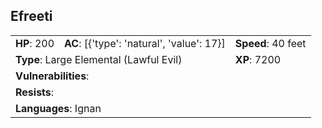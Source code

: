 ## Efreeti {#monster-efreeti}

```{=html}
<table class="table table-striped">
    <tbody>
        <tr>                    
            <td><b>HP</b>: 200</td>
            <td><b>AC</b>: [{'type': 'natural', 'value': 17}]</td>
            <td><b>Speed</b>: 40 feet</td>
        </tr>
        <tr>
            <td colspan="2"><b>Type</b>: Large Elemental (Lawful Evil)</td>
            <td><b>XP</b>: 7200</td>
        </tr>
        <tr>
            <td colspan="3"><b>Vulnerabilities</b>: </td>
        </tr>
        <tr>
            <td colspan="3"><b>Resists</b>: </td>
        </tr>
        <tr>
            <td colspan="3"><b>Languages</b>: Ignan</td>
        </tr>
    </tbody>
</table>
```